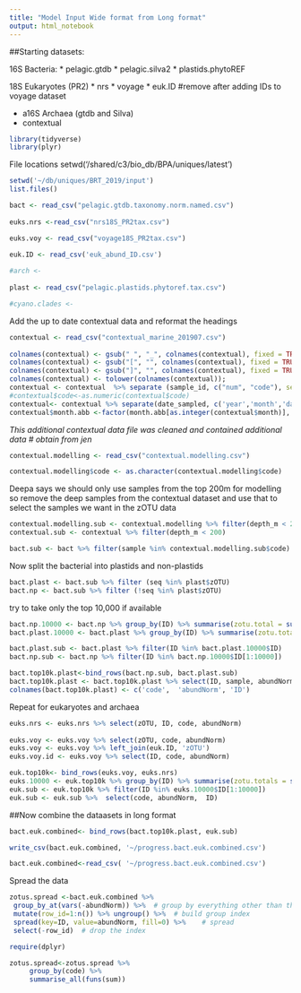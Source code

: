 ```yaml
---
title: "Model Input Wide format from Long format"
output: html_notebook
---
```


##Starting datasets:

16S Bacteria:
* pelagic.gtdb
* pelagic.silva2
* plastids.phytoREF

18S Eukaryotes (PR2)
* nrs
* voyage
* euk.ID #remove after adding IDs to voyage dataset

* a16S Archaea (gtdb and Silva)
* contextual


```r
library(tidyverse)
library(plyr)
```

File locations
setwd('/shared/c3/bio_db/BPA/uniques/latest')

```r
setwd('~/db/uniques/BRT_2019/input')
list.files()

bact <- read_csv("pelagic.gtdb.taxonomy.norm.named.csv")
  
euks.nrs <-read_csv("nrs18S_PR2tax.csv")

euks.voy <- read_csv("voyage18S_PR2tax.csv")

euk.ID <- read_csv('euk_abund_ID.csv')
  
#arch <-
  
plast <- read_csv("pelagic.plastids.phytoref.tax.csv")

#cyano.clades <-
```
Add the up to date contextual data and reformat the headings

```r
contextual <- read_csv("contextual_marine_201907.csv")
 
colnames(contextual) <- gsub(" ", "_", colnames(contextual), fixed = TRUE);
colnames(contextual) <- gsub("[", "", colnames(contextual), fixed = TRUE);
colnames(contextual) <- gsub("]", "", colnames(contextual), fixed = TRUE);
colnames(contextual) <- tolower(colnames(contextual));
contextual <- contextual  %>% separate (sample_id, c("num", "code"), sep='/');
#contextual$code<-as.numeric(contextual$code)
contextual<- contextual %>% separate(date_sampled, c('year','month','day'), sep='-', remove=F);
contextual$month.abb <-factor(month.abb[as.integer(contextual$month)], levels=c("Jan", "Feb","Mar", "Apr","May",  "Jun", "Jul","Aug","Sep","Oct","Nov", "Dec" ));
```
*This additional contextual data file was cleaned and contained additional data # obtain from jen*

```r
contextual.modelling <- read_csv("contextual.modelling.csv")

contextual.modelling$code <- as.character(contextual.modelling$code)
```

Deepa says we should only use samples from the top 200m for modelling so remove the deep samples from the contextual dataset and use that to select the samples we want in the zOTU data

```r

contextual.modelling.sub <- contextual.modelling %>% filter(depth_m < 200)
contextual.sub <- contextual %>% filter(depth_m < 200)

bact.sub <- bact %>% filter(sample %in% contextual.modelling.sub$code)
```
Now split the bacterial into plastids and non-plastids

```r
bact.plast <- bact.sub %>% filter (seq %in% plast$zOTU)
bact.np <- bact.sub %>% filter (!seq %in% plast$zOTU)
```
try to take only the top 10,000 if available

```r

bact.np.10000 <- bact.np %>% group_by(ID) %>% summarise(zotu.total = sum(abundNorm)) %>% arrange(desc(zotu.total))
bact.plast.10000 <- bact.plast %>% group_by(ID) %>% summarise(zotu.total = sum(abundNorm)) %>% arrange(desc(zotu.total))

bact.plast.sub <- bact.plast %>% filter(ID %in% bact.plast.10000$ID)
bact.np.sub <- bact.np %>% filter(ID %in% bact.np.10000$ID[1:10000])

bact.top10k.plast<-bind_rows(bact.np.sub, bact.plast.sub) 
bact.top10k.plast <- bact.top10k.plast %>% select(ID, sample, abundNorm)
colnames(bact.top10k.plast) <- c('code',  'abundNorm', 'ID')
```

Repeat for eukaryotes and archaea

```r
euks.nrs <- euks.nrs %>% select(zOTU, ID, code, abundNorm)
                                                            
euks.voy <- euks.voy %>% select(zOTU, code, abundNorm)
euks.voy <- euks.voy %>% left_join(euk.ID, 'zOTU')
euks.voy.id <- euks.voy %>% select(ID, code, abundNorm)

euk.top10k<- bind_rows(euks.voy, euks.nrs)
euks.10000 <- euk.top10k %>% group_by(ID) %>% summarise(zotu.totals = sum(abundNorm)) %>% arrange(desc(zotu.totals))
euk.sub <- euk.top10k %>% filter(ID %in% euks.10000$ID[1:10000])
euk.sub <- euk.sub %>%  select(code, abundNorm,  ID)
```

##Now combine the dataasets in long format


```r
bact.euk.combined<- bind_rows(bact.top10k.plast, euk.sub)

write_csv(bact.euk.combined, '~/progress.bact.euk.combined.csv')

bact.euk.combined<-read_csv( '~/progress.bact.euk.combined.csv')
```
Spread the data

```r

zotus.spread <-bact.euk.combined %>% 
 group_by_at(vars(-abundNorm)) %>%  # group by everything other than the value column. 
 mutate(row_id=1:n()) %>% ungroup() %>%  # build group index
 spread(key=ID, value=abundNorm, fill=0) %>%    # spread
 select(-row_id)  # drop the index

require(dplyr)

zotus.spread<-zotus.spread %>% 
     group_by(code) %>% 
     summarise_all(funs(sum))
```


